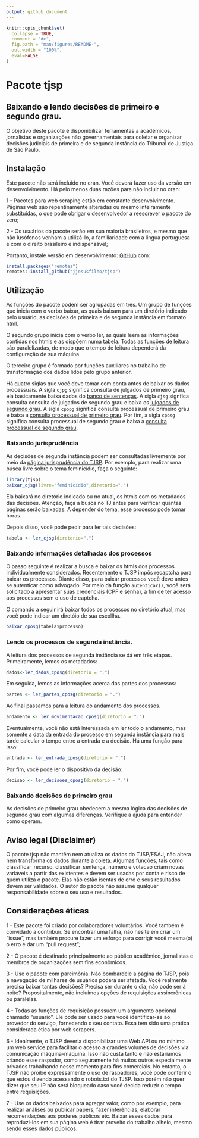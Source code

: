 ```yaml
---
output: github_document
---
```



```r
knitr::opts_chunk$set(
  collapse = TRUE,
  comment = "#>",
  fig.path = "man/figures/README-",
  out.width = "100%",
  eval=FALSE
)
```
# Pacote tjsp
## Baixando e lendo decisões de primeiro e segundo grau.

O objetivo deste pacote é disponibilizar ferramentas a acadêmicos, jornalistas e organizações não governamentais para coletar e organizar decisões judiciais de primeira e de segunda instância do Tribunal de Justiça de São Paulo.

## Instalação

Este pacote não será incluído no cran. Você deverá fazer uso da versão em desenvolvimento. Há pelo menos duas razões para não incluir no cran: 

1 - Pacotes para web scraping estão em constante desenvolvimento. Pǻginas web são repentinamente alteradas ou mesmo inteiramente substituídas, o que pode obrigar o desenvolvedor a reescrever o pacote do zero;

2 - Os usuários do pacote serão em sua maioria brasileiros, e mesmo que não lusófonos venham a utilizá-lo, a familiaridade com a lingua portuguesa e com o direito brasileiro é indispensável;


Portanto, instale versão em desenvolvimento: [GitHub](https://github.com/) com:

```r
install.packages("remotes")
remotes::install_github("jjesusfilho/tjsp")
```

## Utilização

As funções do pacote podem ser agrupadas em três. Um grupo de funções que inicia com o verbo baixar, as quais baixam para um diretório indicado pelo usuário, as decisões de primeira e de segunda instância em formato html. 

O segundo grupo inicia com o verbo ler, as quais leem as informações contidas nos htmls e as dispôem numa tabela. Todas as funções de leitura são paralelizadas, de modo que o tempo de leitura dependerá da configuração de sua máquina.

O terceiro grupo é formado por funções auxiliares no trabalho de transformação dos dados lidos pelo grupo anterior.

Há quatro siglas que você deve tomar com conta antes de baixar os dados processuais. A sigla `cjpg` significa consulta de julgados de primeiro grau, ela basicamente baixa dados do [banco de sentenças](http://esaj.tjsp.jus.br/cjpg/). A sigla `cjsg` signfica consulta consulta de julgados de segundo grau e baixa os [julgados de segundo grau](https://esaj.tjsp.jus.br/cjsg/consultaCompleta.do). A sigla `cpopg` significa consulta processual de primeiro grau e baixa a [consulta processual de primeiro grau](https://esaj.tjsp.jus.br/cpopg/open.do). Por fim, a sigla `cposg` significa consulta processual de segundo grau e baixa a [consulta processual de segundo grau](https://esaj.tjsp.jus.br/cposg/open.do).

### Baixando jurisprudência

As decisões de segunda instância podem ser consultadas livremente por meio da [página jurisprudência do TJSP](https://esaj.tjsp.jus.br/cjsg/consultaCompleta.do?f=1). Por exemplo, para realizar uma busca livre sobre o tema feminicídio, faça o seguinte:

```r
library(tjsp)
baixar_cjsg(livre="feminicídio",diretorio=".")
```

Ela baixará no  diretório indicado ou no atual, os htmls com os metadados das decisões. Atenção, faça a busca no TJ antes para verificar quantas páginas serão baixadas. A depender do tema, esse processo pode tomar horas.

Depois disso, você pode pedir para ler tais decisões:

```r
tabela <- ler_cjsg(diretorio=".")
```

### Baixando informações detalhadas dos processos

O passo seguinte é realizar a busca e baixar os htmls dos processos individualmente considerados. Recentemente o TJSP impôs recaptcha para baixar os processos. Diante disso, para baixar processos você deve antes se autenticar como advogado. Por meio da função `autenticar()`, você será solicitado a apresentar suas credenciais (CPF e senha), a fim de ter acesso aos processos sem o uso de captcha.


O comando a seguir irá baixar todos os processos no diretório atual, mas você pode indicar um diretóio de sua escollha.

```r
baixar_cposg(tabela$processo)
```

### Lendo os processos de segunda instância.

A leitura dos processos de segunda instância se dá em três etapas. Primeiramente, lemos os metadados:

```r
dados<-ler_dados_cposg(diretorio = ".")
```

Em seguida, lemos as informações acerca das partes dos processos:

```r
partes <- ler_partes_cposg(diretorio = ".")
```

Ao final passamos para a leitura do andamento dos processos. 

```r
andamento <- ler_movimentacao_cposg(diretorio = ".")
```

Eventualmente, você não está interessada em ler todo o andamento, mas somente a data da entrada do processo em segunda instância para mais tarde calcular o tempo entre a entrada e a decisão. Há uma função para isso:

```r
entrada <- ler_entrada_cposg(diretorio = ".")
```

Por fim, você pode ler o dispositivo da decisão:

```r
decisao <- ler_decisoes_cposg(diretorio = ".")
```


### Baixando decisões de primeiro grau

As decisões de primeiro grau obedecem a mesma lógica das decisões de segundo grau com algumas diferenças. Verifique a ajuda para entender como operam. 

## Aviso legal (Disclaimer)

O pacote tjsp não mantêm nem atualiza os dados do TJSP/ESAJ, não altera nem transforma os dados durante a coleta. Algumas funções, tais como classificar_recurso, classificar_sentença, numero e votacao criam novas variáveis a partir das existentes e devem ser usadas por conta e risco de quem utiliza o pacote. Elas não estão isentas de erro e seus resultados devem ser validados. O autor do pacote não assume qualquer responsabilidade sobre o seu uso e resultados.

## Considerações éticas


1 - Este pacote foi criado por colaboradores voluntários. Você também é convidado a contribuir. Se encontrar uma falha, não hesite em criar um "issue", mas também procure fazer um esforço para corrigir você mesma(o) o erro e dar um "pull request";

2 - O pacote é destinado principalmente ao público acadêmico, jornalistas e membros de organizações sem fins econômicos.

3 - Use o pacote com parcimônia. Não bombardeie a página do TJSP, pois a navegação de milhares de usuários poderá ser afetada. Você realmente precisa baixar tantas decisões? Precisa ser durante o dia, não pode ser à noite? Propositalmente, não incluímos opções de requisições assincrônicas ou paralelas.

4 - Todas as funções de requisição possuem um argumento opcional chamado "usuario". Ele pode ser usado  para você identificar-se ao provedor do serviço, fornecendo o seu contato. Essa tem sido uma prática considerada ética por web scrapers.

6 - Idealmente, o TJSP deveria disponibilizar uma Web API ou no mínimo um web service para facilitar o acesso a grandes volumes de decisões via comunicação máquina-máquina. Isso não custa tanto e não estaríamos criando esse raspador, como seguramente há muitos outros especialmente privados trabalhando nesse momento para fins comerciais. No entanto, o TJSP não  proíbe expressamente o uso de raspadores, você pode conferir o que estou dizendo acessando o robots.txt do TJSP. Isso porém não quer dizer que seu IP não será bloqueado caso você decida reduzir o tempo entre requisições.

7 - Use os dados baixados para agregar valor, como por exemplo, para realizar análises ou publicar papers, fazer inferências, elaborar recomendações aos poderes públicos etc. Baixar esses dados para reproduzi-los em sua página web é tirar proveito do trabalho alheio, mesmo sendo esses dados públicos.
